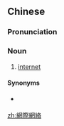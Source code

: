 {{also|网际网络}}
==Chinese==
{{zh-forms|s=网际网络|type=22}}

===Pronunciation===
{{zh-pron
|m=wǎngjì wǎngluò
|c=mong5 zai3 mong5 lok6
|cat=n
}}

===Noun===
{{zh-noun}}

# {{lb|zh|Mainland|Hong Kong}} [[internet]]

====Synonyms====
* {{qualifier|Taiwan}} {{zh-l|網際網路}}

{{zh-cat|Computing}}

[[zh:網際網絡]]